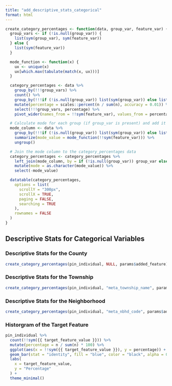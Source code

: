 ```yaml
---
title: "add_descriptive_stats_categorical"
format: html
---
```


```r
create_category_percentages <- function(data, group_var, feature_var) {
  group_vars <- if (!is.null(group_var)) {
    list(sym(group_var), sym(feature_var))
  } else {
    list(sym(feature_var))
  }

  mode_function <- function(x) {
    ux <- unique(x)
    ux[which.max(tabulate(match(x, ux)))]
  }

  category_percentages <- data %>%
    group_by(!!!group_vars) %>%
    count() %>%
    group_by(!!!if (!is.null(group_var)) list(sym(group_var)) else list()) %>%
    mutate(percentage = scales::percent(n / sum(n), accuracy = 0.01)) %>%
    select(!!!group_vars, percentage) %>%
    pivot_wider(names_from = !!sym(feature_var), values_from = percentage, values_fill = list(percentage = scales::percent(0)))

  # Calculate mode for each group (if group_var is present) and add it as a new column
  mode_column <- data %>%
    group_by(!!!if (!is.null(group_var)) list(sym(group_var)) else list()) %>%
    summarize(mode_value = mode_function(!!sym(feature_var))) %>%
    ungroup()

  # Join the mode column to the category_percentages data
  category_percentages <- category_percentages %>%
    left_join(mode_column, by = if (!is.null(group_var)) group_var else character(0)) %>%
    mutate(mode = as.character(mode_value)) %>%
    select(-mode_value)

  datatable(category_percentages,
    options = list(
      scrollY = "300px",
      scrollX = TRUE,
      paging = FALSE,
      searching = TRUE
    ),
    rownames = FALSE
  )
}
```

## Descriptive Stats for Categorical Variables

::: panel-tabset

### Descriptive Stats for the County
```r
create_category_percentages(pin_individual, NULL, params$added_feature)
```

### Descriptive Stats for the Township
```r
create_category_percentages(pin_individual, "meta_township_name", params$added_feature)
```

### Descriptive Stats for the Neighborhood
```r
create_category_percentages(pin_individual, "meta_nbhd_code", params$added_feature)
```

### Historgram of the Target Feature
```r
pin_individual %>%
  count(!!sym({{ target_feature_value }})) %>%
  mutate(percentage = n / sum(n) * 100) %>%
  ggplot(aes(x = !!sym({{ target_feature_value }}), y = percentage)) +
  geom_bar(stat = "identity", fill = "blue", color = "black", alpha = 0.7) +
  labs(
    x = target_feature_value,
    y = "Percentage"
  ) +
  theme_minimal()
```

:::
